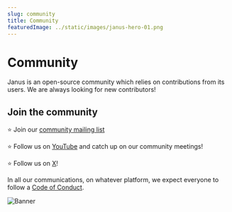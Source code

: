 ```yaml
---
slug: community
title: Community
featuredImage: ../static/images/janus-hero-01.png
---
```


# Community

Janus is an open-source community which relies on contributions from its users. We are always looking for new contributors!

## Join the community

:star: Join our [community mailing list](https://groups.google.com/g/janus-idp-community)

:star: Follow us on [YouTube](https://www.youtube.com/@januscommunity) and catch up on our community meetings!

:star: Follow us on [X](https://www.x.com/JanusIDP)!

In all our communications, on whatever platform, we expect everyone to follow a [Code of Conduct](https://github.com/janus-idp/.github/blob/main/CODE_OF_CONDUCT.md).

![Banner](./banner.png)
